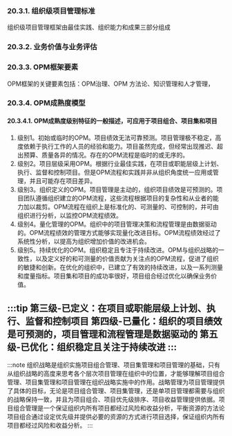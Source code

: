 
### 20.3.1. 组织级项目管理标准

组织级项目管理框架由最佳实践、组织能力和成果三部分组成

### 20.3.2. 业务价值与业务评估
### 20.3.3. OPM框架要素
OPM框架的关键要素包括：OPM治理、OPM 方法论、知识管理和人才管理，

### 20.3.4. OPM成熟度模型

#### 20.3.4.1. OPM成熟度级别特征的一般描述，可应用于项目组合、项目集和项目
1. 级别1。初始或临时的OPM。项目绩效无法可靠预测。项目管理极不稳定，高度依赖于执行工作的人员的经验和能力。项目虽然完成，但经常出现推迟、超出预算、质量各异的情况。存在的OPM流程是临时的或无序的。
2. 级别2。项目层级采用OPM。根据行业最佳实践，在项目或职能层级上计划、执行、监督和控制项目。但是OPM流程和实践并非从组织角度统一应用或管理，并且可能存在项目差异。
3. 级别3。组织定义的OPM。项目管理是主动的，组织项目绩效是可预测的。项目团队遵循组织建立的OPM流程，这些流程根据项目的复杂性和从业者的能力加以裁剪。OPM流程在组织上是标准化的、可测量的、可控制的，并可由组织进行分析，以监控OPM流程绩效。
4. 级别4。量化管理的OPM。组织中的项目管理决策和流程管理是由数据驱动的。OPM流程绩效的管理方式能够实现量化改进目标。OPM流程绩效经过了系统性分析，以提高为组织增加价值的改进机会。
5. 级别5。持续优化的OPM。组织稳定且专注于持续改进。OPM与组织战略的一致性，以及定义好的和可测量的价值贡献为关注点的OPM流程，促进了组织的敏捷和创新。在优化的组织中，已建立了有效的持续改进，以及一系列测量和度量指标。项目集和项目的成功率很好，项目组合经过优化以确保业务价值。

:::tip
第三级-已定义：在项目或职能层级上计划、执行、监督和控制项目
第四级-已量化：组织的项目绩效是可预测的，项目管理和流程管理是数据驱动的
第五级-已优化：组织稳定且关注于持续改进
:::
----

:::note
组织战略是组织实施项目组合管理、项目集管理和项目管理的基础，只有从组织战略的高度来思考各个层次项目管理在组织中的位置，才能够理解项目组合管理、项目集管理和项目管理在组织战略实施中的作用。战略管理为项目管理提供了具体的目标，无论是项目组合管理、项目集管理，还是单项目管理都需要与组织的战略保持一致，并且为项目组合、项目优先级排序、项目收益管理提供依据。项目组合管理是一个保证组织内所有项目都经过风险和收益分析，平衡资源的方法论  
项目组合通过设定优先级并提供必要的资源的方式进行项目选择，保证组织内所有项目都经过风险和收益分析。
:::

